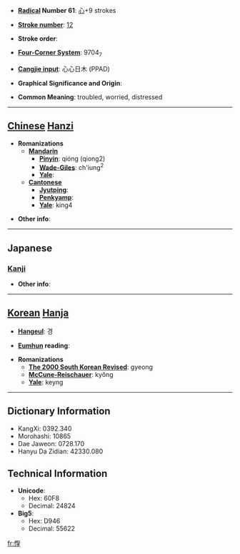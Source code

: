 * '''[[Wiktionary:Chinese radical index| Radical]] Number 61''': [[Wiktionary:Chinese radical index 心|心]]+9 strokes

* '''[[Wiktionary:Chinese total strokes index|Stroke number]]''': [[Wiktionary:Chinese total strokes index 12|12]]

* '''Stroke order''': 

* '''[[Wiktionary:Chinese four corner index|Four-Corner System]]''': 9704<sub>7</sub>

* '''[[Wiktionary:Chinese Cangjie index|Cangjie input]]''': 心心日木 (PPAD)

* '''Graphical Significance and Origin''': 

* '''Common Meaning''': troubled, worried, distressed

----

== [[Chinese]] [[Hanzi]] ==

* '''Romanizations'''
** '''[[Mandarin]]'''
*** '''[[Pinyin]]''': qióng (qiong2)
*** '''[[Wade-Giles]]''': ch'iung<sup>2</sup>
*** '''[[Yale]]''': 
** '''[[Cantonese]]'''
*** '''[[Jyutping]]''':
*** '''[[Penkyamp]]''': 
*** '''[[Yale]]''': king4

* '''Other info''': 

----

==Japanese==
===[[Kanji]]===
{{kanji|on readings=[[けい]] (kei), [[ぎょう]] (gyō)
|kun readings=[[うれえる]] (ureeru)
}}

* '''Other info''':  

----

== [[Korean]] [[Hanja]] ==

* '''[[Hangeul]]''': 경

* '''[[Eumhun]] reading''': 

* '''Romanizations'''
** '''[[The 2000 South Korean Revised Romanization|The 2000 South Korean Revised]]''': gyeong
** '''[[McCune-Reischauer]]''': kyŏng
** '''[[Yale]]''': keyng

----

== Dictionary Information ==

* KangXi: 0392.340
* Morohashi: 10865
* Dae Jaweon: 0728.170
* Hanyu Da Zidian: 42330.080

== Technical Information ==

* '''Unicode''':
** Hex: 60F8
** Decimal: 24824
* '''Big5''':
** Hex: D946
** Decimal: 55622

[[fr:惸]]
